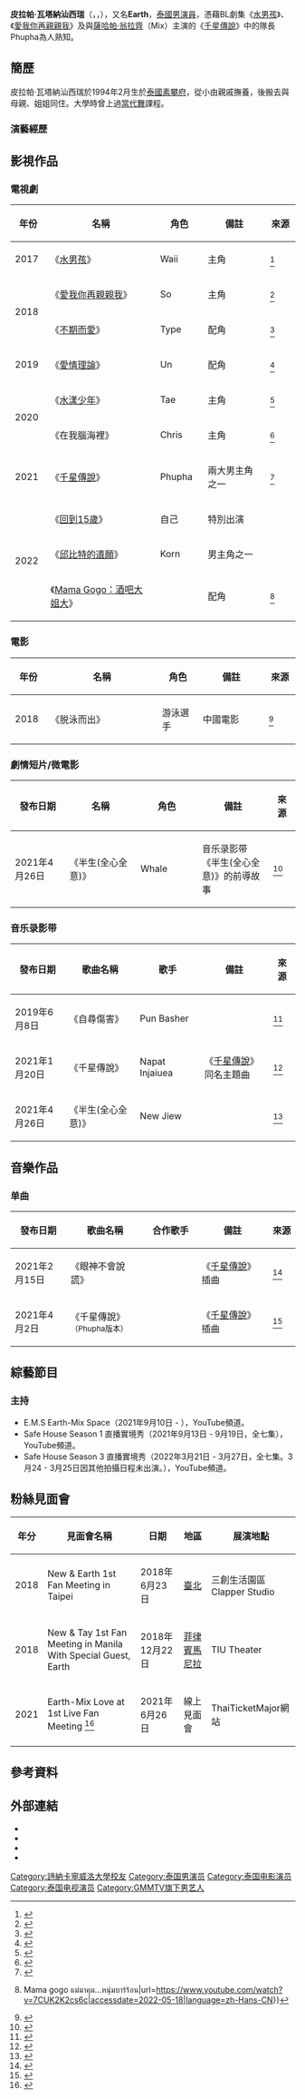 {{泰语姓名|皮拉帕|瓦塔纳汕西瑞|Earth}}
{{藝人
|姓名 = 皮拉帕·瓦塔納汕西瑞
|類型 = 男演員
|圖片 = Earth Pirapat in April 2021.jpg
|圖片尺寸 = 
|圖片簡介 = 
|本名 = 
|外文名 = พิรพัฒน์ วัฒนเศรษสิริ
|外文 = th
|羅馬拼音 = Pirapat Watthanasetsiri
|英文名 =
|暱稱 = Earth（เอิร์ท）<br> The Earth <br>球哥 
|其他藝名 = 
|國籍 = {{THA}}
|出生日期 = {{birth_date_and_age|1994|2|23}}
|出生地點 = {{THA}}[[素攀府|素攀府]]
|宗教信仰 = 
|配偶 = 
|兒女 = 
|父母 =
|語言 = [[泰語|泰語]]
|職業 = [[演員|演員]]
|教育程度 = [[詩納卡寧威洛大學|詩納卡寧威洛大學]]美術學院
|出道作 = 
|出道日期 = 2017年
|代表作 = 《[[水男孩_(2017年電視劇)|水男孩]]》<br>《[[愛我你再親親我|愛我你再親親我]]》<br>《[[千星傳說|千星傳說]]》
|活躍年代 = 
|唱片公司 = 
|經紀公司 = [[GMMTV|GMMTV]]
|相關團體 = 
|網站 = 
}}

'''皮拉帕·瓦塔納汕西瑞'''（{{lang-th|พิรพัฒน์ วัฒนเศรษสิริ}}，{{lang-en|Pirapat Watthanasetsiri}}，{{bd|1994年|2月23日|||}}），又名'''Earth'''，[[泰國|泰國]][[男演員|男演員]]，憑藉BL劇集《[[水男孩_(2017年電視劇)|水男孩]]》、《[[愛我你再親親我|愛我你再親親我]]》及與[[薩哈帕·翁拉齊|薩哈帕·翁拉齊]]（Mix）主演的《[[千星傳說|千星傳說]]》中的隊長Phupha為人熟知。

== 簡歷 ==
皮拉帕·瓦塔納汕西瑞於1994年2月生於[[泰國|泰國]][[素攀府|素攀府]]，從小由親戚撫養，後搬去與母親、姐姐同住。大學時曾上過[[當代舞|當代舞]]課程。

===演藝經歷===
{{来源请求|曾因性格不喜面對鏡頭，三度拒絕進入演藝圈，但是大學時期為了籌措母親的醫藥費，最終仍選擇進入了演藝圈，加入 [[GMMTV|GMMTV]]，除了演出戲劇、MV之外，亦有舞台劇表演。在歷經幾部戲劇作品後，因為被批評演技生硬，因而有了退出演藝圈的念頭，不久被[[GMMTV|GMMTV]] 導演巴卡夫·阿福·努婆法奈克（P'Aof）相中，在生日當天被告知將出演由P'Aof執導、改編自泰國暢銷BL小說《[[千星傳說|千星傳說]]》同名劇集的男主角Phupha，而決心再次嘗試，並找了2014年時有著共同經紀人的[[薩哈帕·翁拉齊|薩哈帕·翁拉齊]]（Mix）為搭檔，飾演另一男主角Tian，此劇播出後，為他的演藝生涯再創下一里程碑。}}

== 影視作品 ==
=== 電視劇 ===
{|class="wikitable"style="text-align:center;font-size:95%"
! width="50" | 年份
! width="250" | 名稱
! width="75" | 角色
! width="140" | 備註
! width="50" | 來源
|- align="center"
| 2017
| 《[[水男孩_(2017年電視劇)|水男孩]]》
| Waii
| 主角
| <ref>{{cite web|url= https://mydramalist.com/22825-water-boyy-the-series|title= 《水男孩》 (2017)|website= mydramalist.com|accessdate= 2020-07-11|archive-date= 2017-10-22|archive-url= https://web.archive.org/web/20171022042319/http://mydramalist.com/22825-water-boyy-the-series|dead-url= no}}</ref>
|- align="center"
| rowspan="2"| 2018
| 《[[愛我你再親親我|愛我你再親親我]]》
| So
| 主角
| <ref>{{cite web|url= https://mydramalist.com/27353-kiss-me-again|title= 《愛我你再親親我》 (2018)|website= mydramalist.com|accessdate= 2020-07-11|archive-date= 2019-06-24|archive-url= https://web.archive.org/web/20190624190507/https://mydramalist.com/27353-kiss-me-again|dead-url= no}}</ref>
|- align="center"
| 《[[不期而愛|不期而愛]]》
| Type
| 配角
| <ref>{{cite web|url= https://mydramalist.com/27393-love-by-chance|title= 《不期而愛》 (2018)|website= mydramalist.com|accessdate= 2020-07-11|archive-date= 2019-05-03|archive-url= https://web.archive.org/web/20190503052915/https://mydramalist.com/27393-love-by-chance|dead-url= no}}</ref>
|- align="center"
| 2019
| 《[[愛情理論|愛情理論]]》
| Un
| 配角
| <ref>{{cite web|url= https://mydramalist.com/31865-theory-of-love|title= 《愛情理論》 (2019)|website= mydramalist.com|accessdate= 2020-07-11|archive-date= 2019-07-10|archive-url= https://web.archive.org/web/20190710152336/https://mydramalist.com/31865-theory-of-love|dead-url= no}}</ref>
|- align="center"
| rowspan="2"| 2020
| 《[[水漾少年|水漾少年]]》
| Tae
| 主角
| <ref>{{cite web|url=https://contentdistribution.mediacorp.sg/products/victory-lap|title=Victory Lap 水漾少年|work=[[新传媒|新传媒]]|language=en|access-date=2021-07-28|archive-date=2021-07-28|archive-url=https://web.archive.org/web/20210728054555/https://contentdistribution.mediacorp.sg/products/victory-lap|dead-url=no}}</ref>
|- align="center"
| 《在我腦海裡》<br> {{small|{{lang-en|In My Mind}}}}
| Chris
| 主角
| <ref>{{cite web|url= https://mydramalist.com/38715-in-my-mind-the-series|title= 《千星傳說》 (2020)|website= mydramalist.com|access-date= 2020-07-11|archive-date= 2021-03-02|archive-url= https://web.archive.org/web/20210302002833/https://mydramalist.com/38715-in-my-mind-the-series|dead-url= no}}</ref>
|- align="center"
| rowspan="1"| 2021
| 《[[千星傳說|千星傳說]]》
| Phupha
| 兩大男主角之一
| <ref>{{cite web|url= https://mydramalist.com/49745-a-tale-of-a-thousand-stars|title= 《千星傳說》 (2020)|website= mydramalist.com|accessdate= 2020-07-11|archive-date= 2020-08-19|archive-url= https://web.archive.org/web/20200819071112/https://mydramalist.com/49745-a-tale-of-a-thousand-stars|dead-url= no}}</ref>
|-
| rowspan="3" |2022
|《[[回到15歲|回到15歲]]》
|自己
|特別出演
|
|-
|《[[邱比特的遺願|邱比特的遺願]]》
|Korn
|男主角之一
|
|-
|《[[Mama_Gogo：酒吧大姐大|Mama Gogo：酒吧大姐大]]》
|
|配角
|<ref>{{Citation|title=GMMTV 2021 {{!}} Mama gogo แม่มาคุม...หนุ่มบาร์ร้อน|url=https://www.youtube.com/watch?v=7CUK2K2cs6c|accessdate=2022-05-18|language=zh-Hans-CN}}</ref>
|}

=== 電影 ===
{|class="wikitable"style="text-align:center;font-size:95%"
! width="50" | 年份
! width="250" | 名稱
! width="75" | 角色
! width="140" | 備註
! width="50" | 來源
|- align="center"
| 2018
| 《脱泳而出》<br> {{small|{{lang-en|WaterBro}}}}
| 游泳選手
| 中國電影
| <ref>{{cite web|url= https://mydramalist.com/30823-waterbro|title= 《脱泳而出》 (2018)|website= mydramalist.com|access-date= 2020-07-11|archive-date= 2021-03-02|archive-url= https://web.archive.org/web/20210302002816/https://mydramalist.com/30823-waterbro|dead-url= no}}</ref>
|}

=== 劇情短片/微電影 ===
{|class="wikitable"style="text-align:center;font-size:95%"
! width="130" | 發布日期
! width="200" | 名稱
! width="150" | 角色
! width="200" | 備註
! width="50" | 來源
|- align="center"
| 2021年4月26日
| 《半生(全心全意)》<br><small>{{lang-th|ครึ่งชีวิต (ทั้งจิตใจ)}}</small>
| Whale
| 音乐录影带《半生(全心全意)》的前導故事
| <ref>{{cite web|url =https://www.youtube.com/watch?v=-cl7lswDJqw|title =NEW JIEW - ครึ่งชีวิต (ทั้งจิตใจ) [The Story]|accessdate =2021-04-26|location =youtube.com|language =th|archive-date =2021-12-04|archive-url =https://web.archive.org/web/20211204023309/https://www.youtube.com/watch?v=-cl7lswDJqw|dead-url =no}}</ref>
|}

=== 音乐录影带 ===
{|class="wikitable"style="text-align:center;font-size:95%"
! width="130" |發布日期
! width="200" |歌曲名稱
! width="150" |歌手
! width="200" |備註
! width="50" | 來源
|- align="center"
|2019年6月8日
|《自尋傷害》<br> <small>{{lang-th|หาเรื่องเจ็บตัว}}</small>
|Pun Basher
|
| <ref>{{cite web|url=https://www.youtube.com/watch?v=R2MioJr0IJ8|title=หาเรื่องเจ็บตัว - PUN BASHER「Official MV」|accessdate=2019-06-08|location=youtube.com|language=th|archive-date=2021-02-02|archive-url=https://web.archive.org/web/20210202223938/https://www.youtube.com/watch?v=R2MioJr0IJ8|dead-url=no}}</ref>
|- align="center"
|2021年1月20日
|《千星傳說》<br> <small>{{lang-th|นิทานพันดาว}}</small>
|Napat Injaiuea
|《[[千星傳說|千星傳說]]》同名主題曲
| <ref>{{cite web|url=https://www.youtube.com/watch?v=O-QWKCcbRFg|title=นิทานพันดาว Ost.นิทานพันดาว 1000stars - กัน นภัทร|accessdate=2021-01-20|location=youtube.com|language=th|archive-date=2021-12-03|archive-url=https://web.archive.org/web/20211203124739/https://www.youtube.com/watch?v=O-QWKCcbRFg|dead-url=no}}</ref>
|- align="center"
|2021年4月26日
|《半生(全心全意)》
<small>{{lang-th|ครึ่งชีวิต (ทั้งจิตใจ)}}</small>
|New Jiew
|
| <ref>{{cite web|url =https://www.youtube.com/watch?v=Jd_zxQpHcjY|title =NEW JIEW - ครึ่งชีวิต (ทั้งจิตใจ) [Official MV]|accessdate =2021-04-29|location =youtube.com|language =th|archive-date =2021-12-04|archive-url =https://web.archive.org/web/20211204023305/https://www.youtube.com/watch?v=Jd_zxQpHcjY|dead-url =no}}</ref>
|}

== 音樂作品 ==
=== 单曲 ===
{| class="wikitable"
! width="130" |發布日期
! width="200" |歌曲名稱
! width="150" |合作歌手
! width="200" |備註
! width="50" | 來源
|- align="center"
|2021年2月15日
|《眼神不會說謊》<br> <small>{{lang-th|สายตาโกหกไม่เป็น}}</small>
|rowspan=2|
|《[[千星傳說|千星傳說]]》插曲
| <ref>{{cite web|url =https://www.youtube.com/watch?v=MYmRz0Qkwkw|title =สายตาโกหกไม่เป็น Ost.นิทานพันดาว 1000stars - เอิร์ท พิรพัฒน์|accessdate =2021-02-15|location =youtube.com|language =th|archive-date =2021-12-22|archive-url =https://web.archive.org/web/20211222172144/https://www.youtube.com/watch?v=MYmRz0Qkwkw|dead-url =no}}</ref>
|- align="center"
|2021年4月2日
|《千星傳說》<small>（Phupha版本）</small><br> <small>{{lang-th|นิทานพันดาว}}</small>
|《[[千星傳說|千星傳說]]》插曲
| <ref>{{cite web|url =https://www.youtube.com/watch?v=o2YLervmNAk|title =นิทานพันดาว (ภูผา Version) Ost.นิทานพันดาว 1000stars - Earth Pirapat|accessdate =2021-04-02|location =youtube.com|language =th|archive-date =2021-12-12|archive-url =https://web.archive.org/web/20211212121057/https://www.youtube.com/watch?v=o2YLervmNAk|dead-url =no}}</ref>
|}

== 綜藝節目 ==
=== 主持 ===
* E.M.S Earth-Mix Space（2021年9月10日 - ），YouTube頻道。
* Safe House Season 1 直播實境秀（2021年9月13日 - 9月19日，全七集），YouTube頻道。
* Safe House Season 3 直播實境秀（2022年3月21日 - 3月27日，全七集。3月24 - 3月25日因其他拍攝日程未出演。），YouTube頻道。

== 粉絲見面會 ==
{| class="wikitable"
! 年分
! 見面會名稱
! 日期
! 地區
! 展演地點
|-
|2018
|New & Earth 1st Fan Meeting in Taipei
|2018年6月23日
|[[臺北|臺北]]
|三創生活園區 Clapper Studio
|-
|2018
|New & Tay 1st Fan Meeting in Manila With Special Guest, Earth
|2018年12月22日
| [[菲律賓|菲律賓]][[馬尼拉|馬尼拉]]
|TIU Theater
|-
|2021
|Earth-Mix Love at 1st Live Fan Meeting <ref>{{cite web |url=https://www.youtube.com/watch?v=XF8drYWHcWo |title=Earth - Mix Love at 1st Live Fan Meeting |accessdate=2021-05-19 |location=youtube.com |publisher=GMMTV |language=th |archive-date=2021-09-30 |archive-url=https://web.archive.org/web/20210930222715/https://www.youtube.com/watch?v=XF8drYWHcWo |dead-url=no }}</ref>
|2021年6月26日
|線上見面會
|ThaiTicketMajor網站
|}

== 參考資料 ==
{{reflist|30em}}

== 外部連結 ==
* {{Twitter|Earth_pirapat}}
* {{Instagram|theearthe}}
* {{imdb name}}
* {{douban people}}

{{GMMTV 旗下艺人}}
{{authority control}}
{{DEFAULTSORT:Watthanasetsiri, Pirapat}}
[[Category:詩納卡寧威洛大學校友|Category:詩納卡寧威洛大學校友]]
[[Category:泰国男演员|Category:泰国男演员]]
[[Category:泰国电影演员|Category:泰国电影演员]]
[[Category:泰国电视演员|Category:泰国电视演员]]
[[Category:GMMTV旗下男艺人|Category:GMMTV旗下男艺人]]